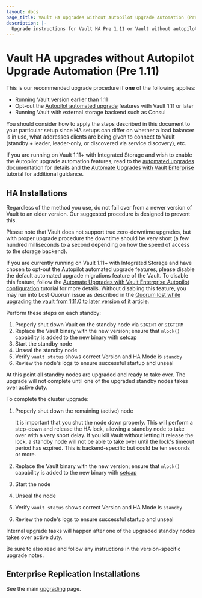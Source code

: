 ```yaml
---
layout: docs
page_title: Vault HA upgrades without Autopilot Upgrade Automation (Pre 1.11)
description: |-
  Upgrade instructions for Vault HA Pre 1.11 or Vault without autopilot upgrade automation being enabled. Be sure to read the Upgrading-Vault Guides as well.
---
```


# Vault HA upgrades without Autopilot Upgrade Automation (Pre 1.11)

This is our recommended upgrade procedure if **one** of the following applies:

- Running Vault version earlier than 1.11
- Opt-out the [Autopilot automated upgrade](/vault/docs/concepts/integrated-storage/autopilot#automated-upgrade) features with Vault 1.11 or later
- Running Vault with external storage backend such as Consul

You should consider how to apply the steps described in this document to your
particular setup since HA setups can differ on whether a load balancer is in
use, what addresses clients are being given to connect to Vault (standby +
leader, leader-only, or discovered via service discovery), etc.

If you are running on Vault 1.11+ with Integrated Storage and wish to enable the
Autopilot upgrade automation features, read to the [automated
upgrades](/vault/docs/concepts/integrated-storage/autopilot#automated-upgrades)
documentation for details and the [Automate Upgrades with Vault
Enterprise](/vault/tutorials/raft/raft-upgrade-automation) tutorial for
additional guidance.


## HA Installations

Regardless of the method you use, do not fail over from a newer version of Vault
to an older version. Our suggested procedure is designed to prevent this.

Please note that Vault does not support true zero-downtime upgrades, but with
proper upgrade procedure the downtime should be very short (a few hundred
milliseconds to a second depending on how the speed of access to the storage
backend).

<Warning title="Important">

If you are currently running on Vault 1.11+ with Integrated Storage and have
chosen to opt-out the Autopilot automated upgrade features, please disable the
default automated upgrade migrations feature of the Vault. To disable this
feature, follow the [Automate Upgrades with Vault Enterprise Autopilot
configuration](/vault/tutorials/raft/raft-upgrade-automation#autopilot-configuration)
tutorial for more details. Without disabling this feature, you may run into Lost
Quorum issue as described in the [Quorum lost while upgrading the vault from
1.11.0 to later version of
it](https://support.hashicorp.com/hc/en-us/articles/7122445204755-Quorum-lost-while-upgrading-the-vault-from-1-11-0-to-later-version-of-it)
article.

</Warning>

Perform these steps on each standby:

1. Properly shut down Vault on the standby node via `SIGINT` or `SIGTERM`
2. Replace the Vault binary with the new version; ensure that `mlock()`
   capability is added to the new binary with
   [setcap](/vault/docs/configuration#disable_mlock)
3. Start the standby node
4. Unseal the standby node
5. Verify `vault status` shows correct Version and HA Mode is `standby`
6. Review the node's logs to ensure successful startup and unseal

At this point all standby nodes are upgraded and ready to take over. The
upgrade will not complete until one of the upgraded standby nodes takes over
active duty.

To complete the cluster upgrade:

1. Properly shut down the remaining (active) node

   <Note>

   It is important that you shut the node down properly.
   This will perform a step-down and release the HA lock, allowing a standby
   node to take over with a very short delay.
   If you kill Vault without letting it release the lock, a standby node will
   not be able to take over until the lock's timeout period has expired. This
   is backend-specific but could be ten seconds or more.

   </Note>

2. Replace the Vault binary with the new version; ensure that `mlock()`
   capability is added to the new binary with
   [setcap](/vault/docs/configuration#disable_mlock)
3. Start the node
4. Unseal the node
5. Verify `vault status` shows correct Version and HA Mode is `standby`
6. Review the node's logs to ensure successful startup and unseal

Internal upgrade tasks will happen after one of the upgraded standby nodes
takes over active duty.

Be sure to also read and follow any instructions in the version-specific
upgrade notes.

## Enterprise Replication Installations

See the main [upgrading](/vault/docs/upgrading#enterprise-replication-installations) page.
